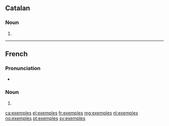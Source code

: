 ==Catalan==

===Noun===
{{head|ca|noun form}}

# {{plural of|exemple|lang=ca}}
----
==French==

===Pronunciation===
* {{IPA|/ɛ.ɡzɑ̃pl/|lang=fr}}

===Noun===
{{head|fr|noun plural form|g=m}}

# {{plural of|exemple|lang=fr}}

[[ca:exemples]]
[[el:exemples]]
[[fr:exemples]]
[[mg:exemples]]
[[nl:exemples]]
[[no:exemples]]
[[pt:exemples]]
[[sv:exemples]]